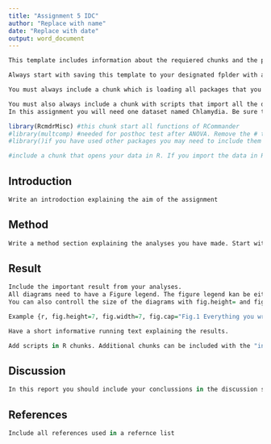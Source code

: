 ```yaml
---
title: "Assignment 5 IDC"
author: "Replace with name"
date: "Replace with date"
output: word_document
---
```


```r
This template includes information about the requiered chunks and the prefered format of text, diagrams and tables. All chunks with information only, are set to not produce any text in the output file.

Always start with saving this template to your designated fplder with a new name.

You must always include a chunk which is loading all packages that you use during the kniting session.

You must also always include a chunk with scripts that import all the data that is needed for the kniting session. This can either be one single chunk with many separate scripts or several chunks with one script each.
In this assignment you will need one dataset named Chlamydia. Be sure to include the last version of the datset including all variables.

```

 
```r
library(RcmdrMisc) #this chunk start all functions of RCommander
#library(multcomp) #needed for posthoc test after ANOVA. Remove the # to activate
#library()if you have used other packages you may need to include them here
```


```r
#include a chunk that opens your data in R. If you import the data in RCommander you can copy-paste the chunk that is produced in Rcommander directly into this RMarkdown file 
```


## Introduction

```r
Write an introdoction explaining the aim of the assignment
```



## Method

```r
Write a method section explaining the analyses you have made. Start with the research question, tell the reader were you found the data (EDE team 2006), and describe the analyses you have made. 
```

## Result

```r
Include the important result from your analyses.
All diagrams need to have a Figure legend. The figure legend kan be either written below the diagram chunk, or be included in the first row in the chunk with the command fig.cap="".
You can also controll the size of the diagrams with fig.height= and fig.width=

Example {r, fig.height=7, fig.width=7, fig.cap="Fig.1 Everything you write in between the quotation marks will be added as a figrue caption under the figure"}

Have a short informative running text explaining the results.

Add scripts in R chunks. Additional chunks can be included with the "insert"" button
```





## Discussion

```r
In this report you should include your conclussions in the discussion section 
```

## References

```r
Include all references used in a refernce list
```


